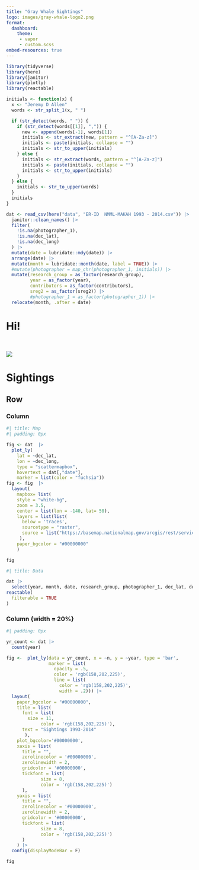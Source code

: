 ```yaml
---
title: "Gray Whale Sightings"
logo: images/gray-whale-logo2.png
format:
  dashboard:
    theme:
     - vapor
     - custom.scss
embed-resources: true
---
```


```r
library(tidyverse)
library(here)
library(janitor)
library(plotly)
library(reactable)
```



```r
initials <- function(x) {
  x <- "Jeremy D Allen"
  words <- str_split_1(x, " ")

  if (str_detect(words, " ")) {
    if (str_detect(words[[1]], ",")) {
      new <- append(words[-1], words[1])
      initials <- str_extract(new, pattern = "^[A-Za-z]")
      initials <- paste(initials, collapse = "")
      initials <- str_to_upper(initials)
    } else {
      initials <- str_extract(words, pattern = "^[A-Za-z]")
      initials <- paste(initials, collapse = "")
      initials <- str_to_upper(initials)
    }
  } else {
    initials <- str_to_upper(words)
  }
  initials
}

```


```r

dat <- read_csv(here("data", "ER-ID  NMML-MAKAH 1993 - 2014.csv")) |>
  janitor::clean_names() |>
  filter(
    !is.na(photographer_1),
    !is.na(dec_lat),
    !is.na(dec_long)
  ) |> 
  mutate(date = lubridate::mdy(date)) |>
  arrange(date) |>
  mutate(month = lubridate::month(date, label = TRUE)) |>
  #mutate(photographer = map_chr(photographer_1, initials)) |> 
  mutate(research_group = as_factor(research_group),
         year = as_factor(year),
         contributors = as_factor(contributors),
         sreg2 = as_factor(sreg2)) |> 
         #photographer_1 = as_factor(photographer_1)) |>
  relocate(month, .after = date)


```

# Hi!

<br>

![](images/gray-whale-illustration.png)


# Sightings

## Row

### Column {.tabset width=80%}

```r
#| title: Map
#| padding: 0px

fig <- dat  |> 
  plot_ly(
    lat = ~dec_lat,
    lon = ~dec_long,
    type = "scattermapbox",
    hovertext = dat[,"date"],
    marker = list(color = "fuchsia")) 
fig <- fig  |> 
  layout(
    mapbox= list(
    style = "white-bg",
    zoom = 3.5,
    center = list(lon = -140, lat= 50),
    layers = list(list(
      below = 'traces',
      sourcetype = "raster",
      source = list("https://basemap.nationalmap.gov/arcgis/rest/services/USGSImageryOnly/MapServer/tile/{z}/{y}/{x}")))
     ),
    paper_bgcolor = "#00000000"
    )

fig


```

```r
#| title: Data

dat |> 
  select(year, month, date, research_group, photographer_1, dec_lat, dec_long) |> 
reactable(
  filterable = TRUE
)
```

### Column {width = 20%}

```r
#| padding: 0px

yr_count <- dat |> 
  count(year)

fig <-  plot_ly(data = yr_count, x = ~n, y = ~year, type = 'bar',
                marker = list(
                  opacity = .5,
                  color = 'rgb(158,202,225)',
                  line = list(
                    color = 'rgb(158,202,225)',
                    width = .2))) |> 
  layout(
    paper_bgcolor = "#00000000",
    title = list(
      font = list(
        size = 11,
             color = 'rgb(158,202,225)'),
      text = "Sightings 1993-2014"
       ),
    plot_bgcolor='#00000000', 
    xaxis = list( 
      title = "",
      zerolinecolor = '#00000000', 
      zerolinewidth = 2, 
      gridcolor = '#00000000',
      tickfont = list(
             size = 8,
             color = 'rgb(158,202,225)')
      ), 
    yaxis = list( 
      title = "",
      zerolinecolor = '#00000000', 
      zerolinewidth = 2, 
      gridcolor = '#00000000',
      tickfont = list(
             size = 8,
             color = 'rgb(158,202,225)')
      )
    ) |> 
  config(displayModeBar = F)

fig

```

